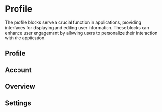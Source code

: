 
<Meta of={ProfileStories} />

# Profile

The profile blocks serve a crucial function in applications, providing interfaces for displaying and editing user information. These blocks can enhance user engagement by allowing users to personalize their interaction with the application.

## Profile
<ToggleCanvas of={ProfileStories.Profile} />

## Account
<ToggleCanvas of={ProfileStories.Account} />

## Overview
<ToggleCanvas of={ProfileStories.Overview} />

## Settings
<ToggleCanvas of={ProfileStories.Settings} />

